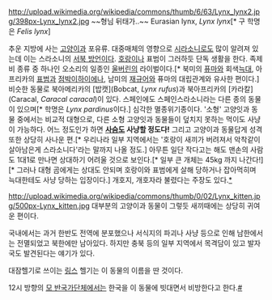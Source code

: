 http://upload.wikimedia.org/wikipedia/commons/thumb/6/63/Lynx_lynx2.jpg/398px-Lynx_lynx2.jpg
~~형님 뒤태가..~~
Eurasian lynx, ''Lynx lynx''[* 구 학명은 ''Felis lynx'']

추운 지방에 사는 [[고양이]]과 포유류. 대중매체의 영향으로 [[시라소니]]로도 많이 알려져 있는데 이는 스라소니의 [[서북 방언]]이다. [[호랑이]]나 표범이 그러하듯 단독 생활을 한다. 족제비 종류 중 하나인 오소리의 일종인 [[울버린]]의 라이벌이다.[* 북미의 [[퓨마]]와 회색[[늑대]], 아프리카의 [[표범]]과 [[점박이하이에나]], 남미의 [[재규어]]와 퓨마의 대립관계와 유사한 편이다.] 비슷한 동물로 북아메리카의 [밥캣](Bobcat, ''Lynx rufus'')과 북아프리카의 [카라칼](Caracal, ''Caracal caracal'')이 있다. 스페인에도 스페인스라소니라는 다른 종의 동물이 있으며[* 학명은 ''Lynx pardinus''이다.] 심각한 멸종위기종이다.
'소형' 고양잇과 동물 중에서는 비교적 대형으로, 다른 소형 고양잇과 동물들이 덮치지 못하는 먹이도 사냥이 가능하다. 어느 정도인가 하면 '''[[사슴]]도 사냥할 정도다!''' 그리고 고양이과 동물답게 성격 또한 상당히 사나운 편.[* 우리나라 일부 지역에서는 '호랑이 새끼가 버려져서 악착같이 살아남은게 스라소니다'라는 말까지 나올 정도.] 아무튼 일단 작다고는 해도 맨손의 사람도 1대1로 만나면 상대하기 어려울 것으로 보인다.[* 일부 큰 개체는 45kg 까지 나간다!][* 그러나 대형 곰에게는 상대도 안되며 호랑이와 표범에게 살해 당하거나 잡아먹히며 늑대한테도 사냥 당하는 입장이다.]
개호지, 개호자라 불렸다는 주장도 있다.[http://www.edaily.co.kr/news/NewsRead.edy?SCD=JG11&newsid=01361206609303320&DCD=A00701 *]

http://upload.wikimedia.org/wikipedia/commons/thumb/0/02/Lynx_kitten.jpg/500px-Lynx_kitten.jpg
대부분의 고양이과 동물이 그렇듯 새끼때에는 상당히 귀여운 편이다.

국내에서는 과거 한반도 전역에 분포했으나 서식지의 파괴나 사냥 등으로 인해 남한에서는 전멸되었고 북한에만 남아있다. 하지만 충북 등의 일부 지역에서 목격담이 있고 발자국도 발견된다는 얘기가 있다.

대잠헬기로 쓰이는 [[링스]] 헬기는 이 동물의 이름을 딴 것이다.

12시 방향의 [[북한|모 반국가단체]]에서는 한국을 이 동물에 빗대면서 비방한다고 한다.[http://nk.chosun.com/news/articleView.html?idxno=160666 #]
